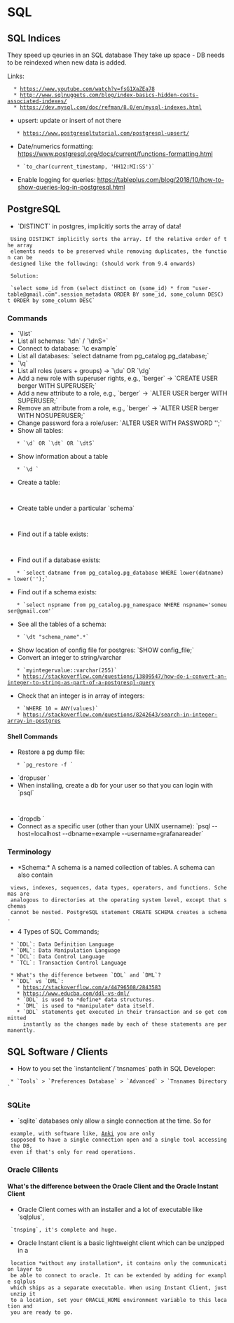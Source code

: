 = SQL =

== SQL Indices ==

They speed up qeuries in an SQL database
They take up space - DB needs to be reindexed when new data is added.

Links:
   * https://www.youtube.com/watch?v=fsG1XaZEa78
   * http://www.sqlnuggets.com/blog/index-basics-hidden-costs-associated-indexes/
   * https://dev.mysql.com/doc/refman/8.0/en/mysql-indexes.html

* upsert: update or insert of not there
    * https://www.postgresqltutorial.com/postgresql-upsert/
* Date/numerics formatting: https://www.postgresql.org/docs/current/functions-formatting.html
    * `to_char(current_timestamp, 'HH12:MI:SS')`
* Enable logging for queries: https://tableplus.com/blog/2018/10/how-to-show-queries-log-in-postgresql.html

== PostgreSQL ==

* `DISTINCT` in postgres, implicitly sorts the array of data!

  Using DISTINCT implicitly sorts the array. If the relative order of the array
  elements needs to be preserved while removing duplicates, the function can be
  designed like the following: (should work from 9.4 onwards)

  Solution:

  `select some_id from (select distinct on (some_id) * from "user-table@gmail.com".session_metadata ORDER BY some_id, some_column DESC) t ORDER by some_column DESC`

=== Commands ===


* `\list`
* List all schemas: `\dn` / `\dnS+`
* Connect to database: `\c example`
* List all databases: `select datname from pg_catalog.pg_database;`
* `\q`
* List all roles (users + groups) -> `\du` OR `\dg`
* Add a new role with superuser rights, e.g., `berger` -> `CREATE USER berger WITH SUPERUSER;`
* Add a new attribute to a role, e.g., `berger` -> `ALTER USER berger WITH SUPERUSER;`
* Remove an attribute from a role, e.g., `berger` -> `ALTER USER berger WITH NOSUPERUSER;`
* Change password fora a role/user: `ALTER USER <username> WITH PASSWORD '<passwd>';`
* Show all tables:
    * `\d` OR `\dt` OR `\dtS`
* Show information about a table
    * `\d <pg_am>`
* Create a table:
    {{{pgsql
    CREATE TABLE comics(
      name varchar(80),
      publisher varchar(80),
      date_published date
    );
    }}}
* Create table under a particular `schema`
    {{{pgsql
    create table myschema.company(
      ID   INT              NOT NULL,
      NAME VARCHAR (20)     NOT NULL,
      AGE  INT              NOT NULL,
      ADDRESS  CHAR (25),
      SALARY   DECIMAL (18, 2),
      PRIMARY KEY (ID)
    );
    }}}
* Find out if a table exists:
   {{{psql
   SELECT EXISTS (
   SELECT FROM pg_tables
   WHERE  schemaname = '<schema-name-or-if-none == public>'
   AND    tablename  = '<some-table-name>'
   );
  }}}
* Find out if a database exists:
    * `select datname from pg_catalog.pg_database WHERE lower(datname) = lower('<your-db-name>');`
* Find out if a schema exists:
    * `select nspname from pg_catalog.pg_namespace WHERE nspname='someuser@gmail.com'`
* See all the tables of a schema:
    * `\dt "schema_name".*`
* Show location of config file for postgres: `SHOW config_file;`
* Convert an integer to string/varchar
    * `myintegervalue::varchar(255)`
    * https://stackoverflow.com/questions/13809547/how-do-i-convert-an-integer-to-string-as-part-of-a-postgresql-query
* Check that an integer is in array of integers:
    * `WHERE 10 = ANY(values)`
    * https://stackoverflow.com/questions/8242643/search-in-integer-array-in-postgres

==== Shell Commands ====

* Restore a pg dump file:
    * `pg_restore -f <path/to/dump/file>`
* `dropuser <user-name>`
* When installing, create a db for your user so that you can login with `psql`
    {{{sh
    createdb
    psql # this should now work from your user account
    }}}
* `dropdb <dbname>`
* Connect as a specific user (other than your UNIX username): `psql --host=localhost --dbname=example --username=grafanareader`

=== Terminology ===

* *Schema:* A schema is a named collection of tables. A schema can also contain
  views, indexes, sequences, data types, operators, and functions. Schemas are
  analogous to directories at the operating system level, except that schemas
  cannot be nested. PostgreSQL statement CREATE SCHEMA creates a schema.

* 4 Types of SQL Commands;
  * `DDL`: Data Definition Language
  * `DML`: Data Manipulation Language
  * `DCL`: Data Control Language
  * `TCL`: Transaction Control Language

  * What's the difference between `DDL` and `DML`?
  * `DDL` vs `DML`:
    * https://stackoverflow.com/a/44796508/2843583
    * https://www.educba.com/ddl-vs-dml/
    * `DDL` is used to *define* data structures.
    * `DML` is used to *manipulate* data itself.
    * `DDL` statements get executed in their transaction and so get committed
      instantly as the changes made by each of these statements are permanently.

{{https://wtmatter.com/wp-content/uploads/2020/01/SQL-Command-Types-%E2%80%93-DDL-DQL-DML-DCL-TCL.png}}

== SQL Software / Clients ==

* How to you set the `instantclient`/`tnsnames` path in SQL Developer:
  * `Tools` > `Preferences Database` > `Advanced` > `Tnsnames Directory`

=== SQLite ===

* `sqlite` databases only allow a single connection at the time. So for
  example, with software like, [[https://apps.ankiweb.net/|Anki]] you are only
  supposed to have a single connection open and a single tool accessing the DB,
  even if that's only for read operations.

=== Oracle Clilents ===

==== What's the difference between the Oracle Client and the Oracle Instant Client ====

* Oracle Client comes with an installer and a lot of executable like `sqlplus`,
  `tnsping`, it's complete and huge.
* Oracle Instant client is a basic lightweight client which can be unzipped in a
  location *without any installation*, it contains only the communication layer to
  be able to connect to oracle. It can be extended by adding for example sqlplus
  which ships as a separate executable. When using Instant Client, just unzip it
  to a location, set your ORACLE_HOME environment variable to this location and
  you are ready to go.
